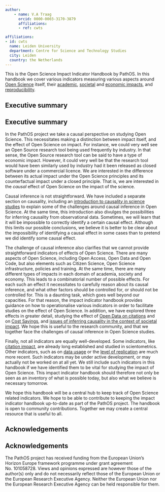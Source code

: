 ```yaml
---
author:
    - name: V.A Traag
      orcid: 0000-0003-3170-3879
      affiliations:
      - ref: cwts

affiliations:
- id: cwts
  name: Leiden University
  department: Centre for Science and Technology Studies
  city: Leiden
  country: the Netherlands
---
```


This is the Open Science Impact Indicator Handbook by PathOS. In this handbook we cover various indicators measuring various aspects around [Open Science](sections/1_open_science/introduction_open_science.qmd) itself, their [academic](sections/2_academic_impact/introduction_academic_impact.qmd), [societal](sections/3_societal_impact/introduction_societal_impact.qmd) and [economic impacts](sections/4_economic_impact/introduction_economic_impact.qmd), and [reproducibility](sections/5_reproducibility/introduction_reproducibility.qmd).

::: {.content-visible when-profile="book"}
# Executive summary {.unnumbered}
:::

::: {.content-visible when-profile="website"}
## Executive summary
:::

In the PathOS project we take a causal perspective on studying Open Science. This necessitates making a distinction between impact itself, and the effect of Open Science on impact. For instance, we could very well see an Open Source research tool being used frequently by industry. In that sense, the Open Source research tool can be said to have a type of economic impact. However, it could very well be that the research tool would have been similarly used by industry had it been released as closed software under a commercial licence. We are interested in the difference between its actual impact under the Open Science principles and its counterfactual impact under a closed principle. That is, we are interested in the *causal* effect of Open Science on the impact of the science.

Causal inference is not straightforward. We have included a separate section on causality, including an [introduction to causality in science studies](sections/0_causality/causal_intro/article/intro-causality.qmd) to explain some of the challenges around causal inference in Open Science. At the same time, this introduction also divulges the possibilities for inferring causality from observational data. Sometimes, we will learn that it will be impossible to correctly identify a certain causal effect. Although this limits our possible conclusions, we believe it is better to be clear about the impossibility of identifying a causal effect in some cases than to pretend we did identify some causal effect.

The challenge of causal inference also clarifies that we cannot provide straightforward indicators of effects of Open Science. There are many aspects of Open Science, including Open Access, Open Data and Open Code, but also elements such as Citizen Science, Open Science infrastructure, policies and training. At the same time, there are many different types of impacts in each domain of academia, society and economy. This leads to a combinatorial number of possible effects. For each such an effect it necessitates to carefully reason about its causal inference, and what other factors should be controlled for, or should not be controlled for. This is a daunting task, which goes well beyond our capacities. For that reason, the impact indicator handbook provides guidance on how to operationalise various indicators in order to facilitate studies on the effect of Open Science. In addition, we have explored three effects in greater detail, studying the effect of [Open Data on citations](sections/0_causality/open_data_citation_advantage.qmd) and on [Cost Savings](sections/0_causality/open_data_cost_savings.qmd), and [issues of inferring causality in the context of societal impact](sections/0_causality/social_causality.qmd). We hope this is useful to the research community, and that we together face the challenges of causal inference in Open Science studies.

Finally, not all indicators are equally well-developed. Some indicators, like [citation impact](sections/2_academic_impact/citation_impact.qmd), are already long established and studied in scientometrics. Other indicators, such as on [data usage](sections/2_academic_impact/use_of_data_in_research.qmd) or the [level of replication](sections/5_reproducibility/level_of_replication.qmd) are much more recent. Such indicators may be under active development, or may actually not be worked on at all yet. We still include such indicators in this handbook if we have identified them to be vital for studying the impact of Open Science. This impact indicator handbook should therefore not only be seen as an inventory of what is possible today, but also what we believe is necessary tomorrow.

We hope this handbook will be a central hub to keep track of Open Science related indicators. We hope to be able to contribute to keeping the impact indicator handbook up-to-date as part of the PathOS project. The handbook is open to community contributions. Together we may create a central resource that is useful to all.

::: {.content-visible when-profile="book"}
# Acknowledgements {.unnumbered}
:::

::: {.content-visible when-profile="website"}
## Acknowledgements
:::

The PathOS project has received funding from the European Union’s Horizon Europe framework programme under grant agreement No. 101058728. Views and opinions expressed are however those of the author(s) only and do not necessarily reflect those of the European Union or the European Research Executive Agency. Neither the European Union nor the European Research Executive Agency can be held responsible for them.